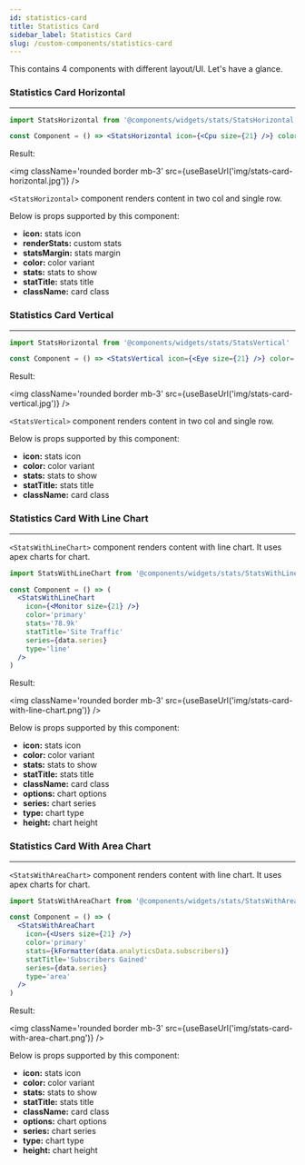 ```yaml
---
id: statistics-card
title: Statistics Card
sidebar_label: Statistics Card
slug: /custom-components/statistics-card
---
```



<p>This contains 4 components with different layout/UI. Let's have a glance.</p>

### Statistics Card Horizontal

---

```jsx
import StatsHorizontal from '@components/widgets/stats/StatsHorizontal'

const Component = () => <StatsHorizontal icon={<Cpu size={21} />} color='primary' stats='86%' statTitle='CPU Usage' />
```

<p className='my-3'>Result:</p>

<img className='rounded border mb-3' src={useBaseUrl('img/stats-card-horizontal.jpg')} />

<p>
  <code>&lt;StatsHorizontal&gt;</code> component renders content in two col and single row.
</p>

<p>Below is props supported by this component:</p>

<ul className='pl-3 mb-5'>
  <li>
    <strong>icon:</strong> stats icon
  </li>
  <li>
    <strong>renderStats:</strong> custom stats
  </li>
  <li>
    <strong>statsMargin:</strong> stats margin
  </li>
  <li>
    <strong>color:</strong> color variant
  </li>
  <li>
    <strong>stats:</strong> stats to show
  </li>
  <li>
    <strong>statTitle:</strong> stats title
  </li>
  <li>
    <strong>className:</strong> card class
  </li>
</ul>

### Statistics Card Vertical

---

```jsx
import StatsHorizontal from '@components/widgets/stats/StatsVertical'

const Component = () => <StatsVertical icon={<Eye size={21} />} color='info' stats='36.9k' statTitle='Views' />
```

<p className='my-3'>Result:</p>

<img className='rounded border mb-3' src={useBaseUrl('img/stats-card-vertical.jpg')} />

<p>
  <code>&lt;StatsVertical&gt;</code> component renders content in two col and single row.
</p>

<p>Below is props supported by this component:</p>

<ul className='pl-3 mb-5'>
  <li>
    <strong>icon:</strong> stats icon
  </li>
  <li>
    <strong>color:</strong> color variant
  </li>
  <li>
    <strong>stats:</strong> stats to show
  </li>
  <li>
    <strong>statTitle:</strong> stats title
  </li>
  <li>
    <strong>className:</strong> card class
  </li>
</ul>

### Statistics Card With Line Chart

---

<p>
  <code>&lt;StatsWithLineChart&gt;</code> component renders content with line chart. It uses apex charts for chart.
</p>

```jsx
import StatsWithLineChart from '@components/widgets/stats/StatsWithLineChart'

const Component = () => (
  <StatsWithLineChart
    icon={<Monitor size={21} />}
    color='primary'
    stats='78.9k'
    statTitle='Site Traffic'
    series={data.series}
    type='line'
  />
)
```

<p className='my-3'>Result:</p>

<img className='rounded border mb-3' src={useBaseUrl('img/stats-card-with-line-chart.png')} />

<p>Below is props supported by this component:</p>

<ul className='pl-3 mb-5'>
  <li>
    <strong>icon:</strong> stats icon
  </li>
  <li>
    <strong>color:</strong> color variant
  </li>
  <li>
    <strong>stats:</strong> stats to show
  </li>
  <li>
    <strong>statTitle:</strong> stats title
  </li>
  <li>
    <strong>className:</strong> card class
  </li>
  <li>
    <strong>options:</strong> chart options
  </li>
  <li>
    <strong>series:</strong> chart series
  </li>
  <li>
    <strong>type:</strong> chart type
  </li>
  <li>
    <strong>height:</strong> chart height
  </li>
</ul>

### Statistics Card With Area Chart

---

<p>
  <code>&lt;StatsWithAreaChart&gt;</code> component renders content with line chart. It uses apex charts for chart.
</p>

```jsx
import StatsWithAreaChart from '@components/widgets/stats/StatsWithAreaChart'

const Component = () => (
  <StatsWithAreaChart
    icon={<Users size={21} />}
    color='primary'
    stats={kFormatter(data.analyticsData.subscribers)}
    statTitle='Subscribers Gained'
    series={data.series}
    type='area'
  />
)
```

<p className='my-3'>Result:</p>

<img className='rounded border mb-3' src={useBaseUrl('img/stats-card-with-area-chart.png')} />

<p>Below is props supported by this component:</p>

<ul className='pl-3'>
  <li>
    <strong>icon:</strong> stats icon
  </li>
  <li>
    <strong>color:</strong> color variant
  </li>
  <li>
    <strong>stats:</strong> stats to show
  </li>
  <li>
    <strong>statTitle:</strong> stats title
  </li>
  <li>
    <strong>className:</strong> card class
  </li>
  <li>
    <strong>options:</strong> chart options
  </li>
  <li>
    <strong>series:</strong> chart series
  </li>
  <li>
    <strong>type:</strong> chart type
  </li>
  <li>
    <strong>height:</strong> chart height
  </li>
</ul>
